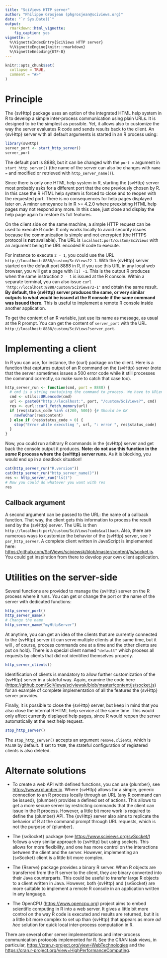 ```yaml
---
title: "SciViews HTTP server"
author: "Philippe Grosjean (phgrosjean@sciviews.org)"
date: "`r Sys.Date()`"
output:
  rmarkdown::html_vignette:
    fig_caption: yes
vignette: >
  %\VignetteIndexEntry{SciViews HTTP server}
  %\VignetteEngine{knitr::rmarkdown}
  %\VignetteEncoding{UTF-8}
---
```


```r
knitr::opts_chunk$set(
  collapse = TRUE,
  comment = "#>"
)
```

# Principle

The {svHttp} package uses an option of the integrated HTML help system in R to develop a simple inter-process communication using plain URLs. It is designed to be the simplest as possible. Yet, it allows also to customize the way the server evaluates R code and sends results back to the client. An {svHttp} server with all default arguments is started in an R process using:

```r
library(svHttp)
server_port <- start_http_server()
server_port
```

The default port is 8888, but it can be changed with the `port =` argument in `start_http_server()` (the name of the server can also be changes with `name =` and modified or retrieved with `http_server_name()`).

Since there is only one HTML help system in R, starting the {svHttp} server most probably asks for a different port that the one previously chosen by R. In this case the R HTML help system is forced to close and to reopen with the requested port. There is no consequences for help pages displayed later on. A minor annoyance is in R \>= 4.2.0 where preexisting HTML help pages may not respond any more. In this case, just close and display the help page again to restore its full features.

On the client side on the same machine, a simple HTTP request can be used to execute R code. It only works locally to avoid security issues because the communication is simple and not encrypted (the HTTPS protocol is **not** available). The URL is `localhost:port/custom/SciViews` with an argument being the URL encoded R code to execute.

For instance to execute `2 - 1`, you could use the URL `http://localhost:8888/custom/SciViews?2-1`. With the {svHttp} server started on the default port 8888 in R, if you use this URL in any local web browser, you will get a page with `[1] -1`. This is the output R produces when the same instruction `2 - 1` is issued at the R console. Within a separate terminal, you can also issue `curl 'http://localhost:8888/custom/SciViews?2-1'` and obtain the same result. **By default, the {svHttp} server produces the same, or very similar outputs to what would be issued at the R console if the same command was issued there.** This is useful to implement a remote R console inside another application.

To get the content of an R variable, just use its name as message, as usual at the R prompt. You can get the content of `server_port` with the URL `http://localhost:8888/custom/SciViews?server_port`.

# Implementing a client

In R you can use, for instance, the {curl} package on the client. Here is a function that captures output of an R command on the {svHttp} server (note that the server sometimes issues a 500 error code while it still processes the command correctly, so make sure to catch that case too).

```r
http_server_run <- function(cmd, port = 8888) {
  # cmd is a string containing the command to process. We have to URLencode it
  cmd <- utils::URLencode(cmd)
  url <- paste0("http://localhost:", port, "/custom/SciViews?", cmd)
  res <- curl::curl_fetch_memory(url)
  if (res$status_code %in% c(200, 500)) {# Should be OK
    rawToChar(res$content)
  } else if (res$status_code > 0) {
    stop("Error while executing ", url, ": error ", res$status_code)
  }
}
```

Now, you could run arbitrary R commands in the {svHttp} server and get back the console output it produces. **Note: do not use this function in the *same* R process where the {svHttp} server runs.** As it is blocking, you would end up in a deadlock situation!

```r
cat(http_server_run("R.version"))
cat(http_server_run("http_server_name()"))
res <- http_server_run("ls()")
# Now you could do whatever you want with res
res
```

## Callback argument

A second argument can be passed to the URL: the name of a callback function. That way, the client gets this information to process the result send by the {svHttp} server. The URL is then `http://localhost:port/custom/SciViews?code&callback`. Also, there are numerous ways to customize the behavior of the {svHttp} server, see `?par_http_server`. A complete client written in JavaScript is implemented here: <https://github.com/SciViews/sciviewsk/blob/master/content/js/socket.js>. You could get inspiration from there to develop your own client application.

# Utilities on the server-side

Several functions are provided to manage the {svHttp} server on the R process where it runs. You can get or change the port or the name of the server with dedicated functions:

```r
http_server_port()
http_server_name()
# Change the name
http_server_name("myHttpServer")
```

At anytime, you can get an idea of the clients that are currently connected to the {svHttp} server (it can serve multiple clients at the same time, but it will , of course, process commands one at a time and the other clients are put on hold). There is a special client named `"default"` which process all requests by clients that did not identified themselves properly.

```r
http_server_clients()
```

Identification of clients is mandatory to allow further customization of the {svHttp} server in a stateful way. Again, examine the code here (<https://github.com/SciViews/sciviewsk/blob/master/content/js/socket.js>) for an example of complete implementation of all the features the {svHttp} server provides.

Finally, it is possible to close the {svHttp} server, but keep in mind that you also close the internal R HTML help service at the same time. This would only affect currently displayed help pages, since R would reopen the server automatically at the next help request.

```r
stop_http_server()
```

The `stop_http_server()` accepts an argument `remove.clients`, which is `FALSE` by default. If set to `TRUE`, the stateful configuration of registered clients is also deleted.

# Alternate solutions

-   To create a web API with defined functions, you can use {plumber}, see <https://www.rplumber.io>. Where {svHttp} allows for a simple, generic connection to an R process locally through an URL (any R command can be issued), {plumber} provides a defined set of actions. This allows to get a more secure server by restricting commands that the client can issue in the R process. However, a little bit more work is required to define the {plumber} API. The {svHttp} server also aims to replicate the behavior of R at the command prompt through URL requests, which is not the purpose of {plumber}.

-   The {svSocket} package (see <https://www.sciviews.org/svSocket/>) follows a very similar approach to {svHttp} but using sockets. This allows for more flexibility, and one has more control on the interactions between the client and the server. However, implementing an {svSocket} client is a little bit more complex.

-   The {Rserve} package provides a binary R server. When R objects are transferred from the R server to the client, they are binary converted into their Java counterparts. This could be useful to transfer large R objects to a client written in Java. However, both {svHttp} and {svSocket} are more suitable to implement a remote R console in an application written in any language.

-   The OpenCPU (<https://www.opencpu.org>) project aims to embed scientific computing in R into a web server. It gives a little bit more control on the way R code is executed and results are returned, but it is a little bit more complex to set up than {svHttp} that appears as more *ad hoc* solution for quick local inter-process computation in R.

There are several other server implementations and inter-process communication protocols implemented for R. See the CRAN task views, in particular, [https://cran.r-project.org/view=WebTechnologies](web%20technologies%20and%20services) and the [https://cran.r-project.org/view=HighPerformanceComputing](high-performance%20and%20parallel%20computing%20with%20R).
